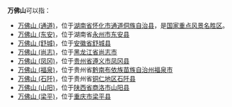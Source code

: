 '''万佛山'''可以指：
* [[万佛山_(通道)|万佛山 (通道)]]，位于[[湖南省|湖南省]][[怀化市|怀化市]][[通道侗族自治县|通道侗族自治县]]，是[[国家重点风景名胜区|国家重点风景名胜区]]。
* [[万佛山_(东安)|万佛山 (东安)]]，位于湖南省[[永州市|永州市]][[东安县|东安县]]
* [[万佛山_(舒城)|万佛山 (舒城)]]，位于[[安徽省|安徽省]][[舒城县|舒城县]]
* [[万佛山_(尚志)|万佛山 (尚志)]]，位于[[黑龙江省|黑龙江省]][[尚志市|尚志市]]
* [[万佛山_(凤冈)|万佛山 (凤冈)]]，位于[[贵州省|贵州省]][[遵义市|遵义市]][[凤冈县|凤冈县]]
* [[万佛山_(福泉)|万佛山 (福泉)]]，位于贵州省[[黔南布依族苗族自治州|黔南布依族苗族自治州]][[福泉市|福泉市]]
* [[万佛山_(石阡)|万佛山 (石阡)]]，位于贵州省[[铜仁地区|铜仁地区]][[石阡县|石阡县]]
* [[万佛山_(山阳)|万佛山 (山阳)]]，位于[[陕西省|陕西省]][[商洛市|商洛市]][[山阳县|山阳县]]
* [[万佛山_(梁平)|万佛山 (梁平)]]，位于[[重庆市|重庆市]][[梁平县|梁平县]]
{{disambig|W|cat=三字地名消歧义}}